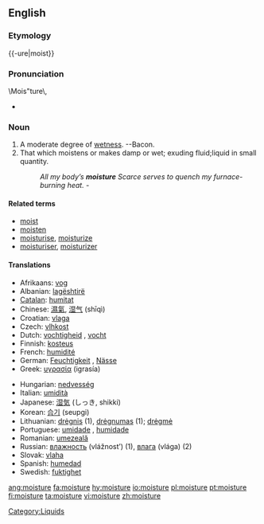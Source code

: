 ==English==
===Etymology===
{{-ure|moist}}

===Pronunciation===
\Mois"ture\,
*{{audio|en-us-moisture.ogg|Audio (US)}}

===Noun===
{{wikipedia}}
{{en-noun|-}}

# A moderate degree of [[wet]]ness. --Bacon.
# That which moistens or makes damp or wet; exuding fluid;liquid in small quantity.
#: ''All my body’s '''moisture''' Scarce serves to quench my furnace-burning heat.''  -{{Shak.}}

====Related terms====
*[[moist]]
*[[moisten]]
*[[moisturise]], [[moisturize]]
*[[moisturiser]], [[moisturizer]]

====Translations====
{{top}}
*Afrikaans: [[vog]]
*Albanian: [[lagështirë]] {{f}}
*[[Catalan]]: [[humitat]] {{f}}
*Chinese: [[濕氣]], [[湿气]] (shīqì)
*Croatian: [[vlaga]] {{f}}
*Czech: [[vlhkost]] {{f}}
*Dutch: [[vochtigheid]] {{f}}, [[vocht]] {{n}}
*Finnish: [[kosteus]]
*French: [[humidité]] {{f}}
*German: [[Feuchtigkeit]] {{f}}, [[Nässe]] {{f}}
*Greek: [[υγρασία]] (igrasía) {{f}}
{{mid}}
*Hungarian: [[nedvesség]]
*Italian: [[umidità]] {{f}}
*Japanese: [[湿気]] (しっき, shikki)
*Korean: [[습기]] (seupgi)
*Lithuanian: [[drėgnis]] {{m}} (1), [[drėgnumas]] {{m}} (1); [[drėgmė]] {{f}}
*Portuguese: [[umidade]] {{f}}, [[humidade]] {{f}}
*Romanian: [[umezeală]] {{f}}
*Russian: [[влажность]] (vlážnost’) {{f}} (1), [[влага]] (vlága) {{f}} (2)
*Slovak: [[vlaha]] {{f}}
*Spanish: [[humedad]] {{f}}
*Swedish: [[fuktighet]] {{c}}
{{bottom}}

[[Category:Liquids]]

[[ang:moisture]]
[[fa:moisture]]
[[hy:moisture]]
[[io:moisture]]
[[pl:moisture]]
[[pt:moisture]]
[[fi:moisture]]
[[ta:moisture]]
[[vi:moisture]]
[[zh:moisture]]